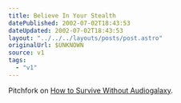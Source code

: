 ```yaml
---
title: Believe In Your Stealth
datePublished: 2002-07-02T18:43:53
dateUpdated: 2002-07-02T18:43:53
layout: "../../../layouts/posts/post.astro"
originalUrl: $UNKNOWN
source: v1
tags:
  - "v1"
---
```


Pitchfork on [How to Survive Without Audiogalaxy][1].

[1]: http://www.pitchforkmedia.com/watw/02-06/audiogalaxy.shtml "Pitchfork Media: How to Survive Without Audiogalaxy: A Guide to File-Sharing Alternatives"
